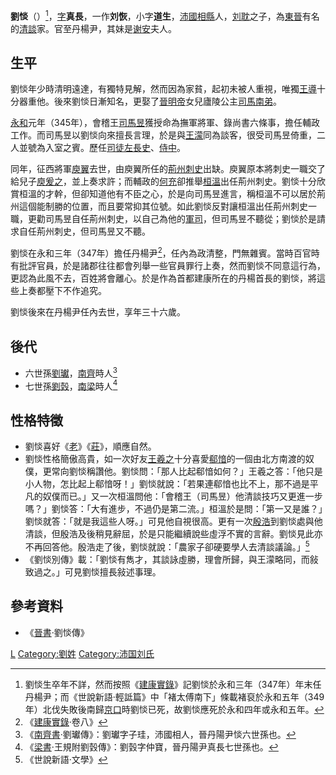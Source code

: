 {{otheruses|other=其他叫'''劉恢'''的人物|劉恢}}
'''劉惔'''（{{bd|？||？|catIdx=L}}）<ref>劉惔生卒年不詳，然而按照《[[建康實錄|建康實錄]]》記劉惔於永和三年（347年）年末任丹楊尹；而《世說新語·輕詆篇》中「褚太傅南下」條載褚裒於永和五年（349年）北伐失敗後南歸[[京口|京口]]時劉惔已死，故劉惔應死於永和四年或永和五年。</ref>，[[表字|字]]'''真長'''，一作'''刘恢'''，小字'''道生'''，[[沛國|沛國]][[相縣|相縣]]人，[[刘耽|刘耽]]之子，為[[東晉|東晉]]有名的[[清談|清談]]家。官至丹楊尹，其妹是[[谢安|谢安]]夫人。

== 生平 ==
劉惔年少時清明遠達，有獨特見解，然而因為家貧，起初未被人重視，唯獨[[王導|王導]]十分器重他。後來劉惔日漸知名，更娶了[[晉明帝|晉明帝]]女兒廬陵公主[[司馬南弟|司馬南弟]]。

[[永和_(东晋)|永和]]元年（345年），會稽王[[晉簡文帝|司馬昱]]獲授命為撫軍將軍、錄尚書六條事，擔任輔政工作。而司馬昱以劉惔向來擅長言理，於是與[[王濛|王濛]]同為談客，很受司馬昱倚重，二人並號為入室之賓。歷任[[司徒|司徒]][[長史|左長史]]、[[侍中|侍中]]。

同年，征西將軍[[庾翼|庾翼]]去世，由庾翼所任的[[荊州|荊州]][[刺史|刺史]]出缺。庾翼原本將刺史一職交了給兒子[[庾爰之|庾爰之]]，並上奏求許；而輔政的[[何充|何充]]卻推舉[[桓溫|桓溫]]出任荊州刺史。劉惔十分欣賞桓溫的才幹，但卻知道他有不臣之心，於是向司馬昱進言，稱桓溫不可以居於荊州這個能制勝的位置，而且要常抑其位號。如此劉惔反對讓桓溫出任荊州刺史一職，更勸司馬昱自任荊州刺史，以自己為他的[[軍師|軍司]]，但司馬昱不聽從；劉惔於是請求自任荊州刺史，但司馬昱又不聽。

劉惔在永和三年（347年）擔任丹楊尹<ref>《[[建康實錄|建康實錄]]·卷八》</ref>，任內為政清整，門無雜賓。當時百官時有批評官員，於是諸郡往往都會列舉一些官員罪行上奏，然而劉惔不同意這行為，更認為此風不去，百姓將會離心。於是作為首都建康所在的丹楊首長的劉惔，將這些上奏都壓下不作追究。

劉惔後來在丹楊尹任內去世，享年三十六歲。

==後代==
*六世孫[[劉瓛_(南北朝)|劉瓛]]，[[南齐|南齊]]時人<ref>《[[南齊書|南齊書]]·劉瓛傳》：劉瓛字子珪，沛國相人，晉丹陽尹惔六世孫也。</ref>
*七世孫[[劉瑴|劉瑴]]，[[梁_(南朝)|南梁]]時人<ref>《[[梁書|梁書]]·王規附劉瑴傳》：劉瑴字仲寶，晉丹陽尹真長七世孫也。</ref>

== 性格特徵 ==
*劉惔喜好《[[老子_(書)|老]]》《[[莊子_(書)|莊]]》，順應自然。
*劉惔性格簡傲高貴，如一次好友[[王羲之|王羲之]]十分喜愛[[郗愔|郗愔]]的一個由北方南渡的奴僕，更常向劉惔稱讚他。劉惔問：「那人比起郗愔如何？」王羲之答：「他只是小人物，怎比起上郗愔呀！」劉惔就說：「若果連郗愔也比不上，那不過是平凡的奴僕而已。」又一次桓溫問他：「會稽王（司馬昱）他清談技巧又更進一步嗎？」劉惔答：「大有進步，不過仍是第二流。」桓溫於是問：「第一又是誰？」劉惔就答：「就是我這些人呀。」可見他自視很高。更有一次[[殷浩_(東晉)|殷浩]]到劉惔處與他清談，但殷浩及後稍見辭屈，於是只能繼續說些虛浮不實的言辭。劉惔見此亦不再回答他。殷浩走了後，劉惔就說：「農家子卻硬要學人去清談議論。」<ref>《世說新語·文學》</ref>
*《劉惔別傳》載：「劉惔有雋才，其談詠虛勝，理會所歸，與王濛略同，而敍致過之。」可見劉惔擅長敍述事理。

== 參考資料 ==
*《[[晉書|晉書]]·劉惔傳》
{{Reflist}}

[[Category:晉朝政治人物|L]]
[[Category:劉姓|Category:劉姓]]
[[Category:沛国刘氏|Category:沛国刘氏]]
